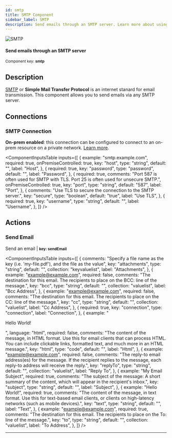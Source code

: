```yaml
---
id: smtp
title: SMTP Component
sidebar_label: SMTP
description: Send emails through an SMTP server. Learn more about using Prismatic's SMTP component.
---
```


[//]: # "DO NOT EDIT THIS FILE MANUALLY."
[//]: # "This file was auto generated using scripts in docusaurus/scripts/components/"


<div className="avatar">
  <div className="avatar__photo-link avatar__photo avatar__photo--lg">
    <img src="/docs/img/components/icons/60/c210cA==.png" alt="SMTP" />
  </div>
  <div className="avatar__intro">
    <h4 className="avatar__name">Send emails through an SMTP server</h4>
    <small className="avatar__subtitle">
      Component key: <b>smtp</b>
    </small>
  </div>
</div>

## Description

[SMTP](https://en.wikipedia.org/wiki/Simple_Mail_Transfer_Protocol) or **Simple Mail Transfer Protocol** is an internet stanard for email transmission.
This component allows you to send emails via any SMTP server.

## Connections

### SMTP Connection

**On-prem enabled**: this connection can be configured to connect to an on-prem resource on a private network. [Learn more](on-prem-agent.mdx).

<ComponentInputsTable
  inputs={[
    {
      example: "smtp.example.com",
      required: true,
      onPremiseControlled: true,
      key: "host",
      type: "string",
      default: "",
      label: "Host",
    },
    {
      required: true,
      key: "password",
      type: "password",
      default: "",
      label: "Password",
    },
    {
      required: true,
      comments:
        "Port 587 is often used for SMTP with TLS. Port 25 is often used for unsecure SMTP.",
      onPremiseControlled: true,
      key: "port",
      type: "string",
      default: "587",
      label: "Port",
    },
    {
      comments: "Use TLS to secure the connection to the SMTP server.",
      key: "secure",
      type: "boolean",
      default: "true",
      label: "Use TLS",
    },
    {
      required: true,
      key: "username",
      type: "string",
      default: "",
      label: "Username",
    },
  ]}
/>

## Actions

<div id="sendemail" />

### Send Email

Send an email | <small><b>key: sendEmail</b></small>

<ComponentInputsTable
  inputs={[
    {
      comments:
        "Specify a file name as the key (i.e. 'my-file.pdf'), and the file as the value",
      key: "attachments",
      type: "string",
      default: "",
      collection: "keyvaluelist",
      label: "Attachments",
    },
    {
      example: "example@example.com",
      required: false,
      comments:
        "The destination for this email. The recipients to place on the BCC: line of the message.",
      key: "bcc",
      type: "string",
      default: "",
      collection: "valuelist",
      label: "Bcc Address",
    },
    {
      example: "example@example.com",
      required: false,
      comments:
        "The destination for this email. The recipients to place on the CC: line of the message.",
      key: "cc",
      type: "string",
      default: "",
      collection: "valuelist",
      label: "Cc Address",
    },
    {
      required: true,
      key: "connection",
      type: "connection",
      label: "Connection",
    },
    {
      example: "<p>Hello World!</p>",
      language: "html",
      required: false,
      comments:
        "The content of the message, in HTML format. Use this for email clients that can process HTML. You can include clickable links, formatted text, and much more in an HTML message.",
      key: "html",
      type: "code",
      default: "",
      label: "Html",
    },
    {
      example: "example@example.com",
      required: false,
      comments:
        "The reply-to email address(es) for the message. If the recipient replies to the message, each reply-to address will receive the reply.",
      key: "replyTo",
      type: "string",
      default: "",
      collection: "valuelist",
      label: "Reply To",
    },
    {
      example: "My Email Subject",
      required: true,
      comments:
        "The subject of the message: A short summary of the content, which will appear in the recipient's inbox.",
      key: "subject",
      type: "string",
      default: "",
      label: "Subject",
    },
    {
      example: "Hello World!",
      required: true,
      comments:
        "The content of the message, in text format. Use this for text-based email clients, or clients on high-latency networks (such as mobile devices).",
      key: "text",
      type: "string",
      default: "",
      label: "Text",
    },
    {
      example: "example@example.com",
      required: true,
      comments:
        "The destination for this email. The recipients to place on the To: line of the message.",
      key: "to",
      type: "string",
      default: "",
      collection: "valuelist",
      label: "To Address",
    },
  ]}
/>

<hr className="componentActionSeparator" />
